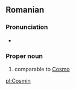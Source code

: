==Romanian==

===Pronunciation===
* {{IPA|[ˈcos.min]|lang=ro}}

===Proper noun===
{{ro-name|gend=m|f=Cosmina}}

# {{given name|male|lang=ro}} comparable to [[Cosmo]]

[[pl:Cosmin]]
